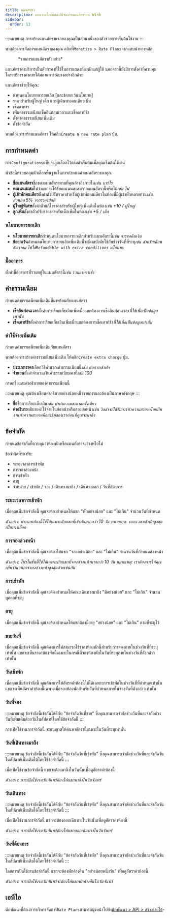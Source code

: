 ```yaml
---
title: แผนอัตรา
description: บทความนี้จะแสดงวิธีจัดการแผนอัตราบน Wink
sidebar:
  order: 13
---
```


:::หมายเหตุ
การสร้างแผนอัตราแรกของคุณเป็นส่วนหนึ่งของตัวช่วยการเริ่มต้นใช้งาน
:::

หากต้องการจัดการแผนอัตราของคุณ คลิกที่`Monetize > Rate Plans`จากแถบนำทางหลัก

<figure>
  <CloudinaryImage width="350" height="559" resize="scale" quality="best" alt="แผนอัตรา" src="academy/rate-plan" errorImage="noimage_opaque_nyrtl0.png" />

  <figcaption>*รายการแผนอัตราตัวอย่าง*</figcaption>
</figure>


แผนอัตราค่าบริการเป็นตัวกรองที่ใช้ในการแสดงห้องพักแก่ผู้ใช้
นอกจากนี้ยังมีการตั้งค่าที่ควบคุมโครงสร้างราคาภายใต้สถานการณ์บางอย่างอีกด้วย

แผนอัตราช่วยให้คุณ:

* กำหนดนโยบายการยกเลิก \[และข้อยกเว้นนโยบาย]
* ราคาสำหรับผู้ใหญ่ เด็ก และผู้เดินทางคนเดียวเพิ่ม
* เซ็ตอาหาร
* เพิ่มค่าธรรมเนียมเช็คอินก่อนเวลาและเช็คเอาท์ช้า
* ตั้งค่าค่าธรรมเนียมเพิ่มเติม
* ตั้งข้อจำกัด

หากต้องการสร้างแผนอัตรา ให้คลิก`Create a new rate plan` ปุ่ม.

## การกำหนดค่า

การ`Configurations`แท็บจะถูกเลือกไว้ตามค่าเริ่มต้นเมื่อคุณเริ่มต้นใช้งาน

หัวข้อนี้ครอบคลุมตัวเลือกพื้นฐานในการกำหนดค่าแผนอัตราของคุณ

* **ชื่อแผนอัตรา**ชื่อของแผนอัตราตามที่คุณอ้างอิงภายใน*เช่น บาร์โร*
* **คะแนนสะสม**ไม่ว่าแขกจะได้รับคะแนนสะสมจากแผนอัตรานี้หรือไม่*เช่น ไม่*
* **ผู้เข้าพักคนเดียว**ตั้งค่าตัวปรับราคาสำหรับผู้เข้าพักคนเดียวในห้องที่มีผู้เข้าพักหลายท่าน*เช่น ส่วนลด 5% จากราคาปกติ*
* **ผู้ใหญ่พิเศษ**ตั้งค่าตัวแก้ไขราคาสำหรับผู้ใหญ่เพิ่มเติมในห้อง*เช่น +10 / ผู้ใหญ่*
* **ลูกเพิ่ม**ตั้งค่าตัวปรับราคาสำหรับเด็กเพิ่มในห้อง*เช่น +5 / เด็ก*

### นโยบายการยกเลิก

* **นโยบายการยกเลิก**กำหนดนโยบายการยกเลิกสำหรับแผนอัตรานี้*เช่น การขอคืนเงิน*
* **ข้อยกเว้น**กำหนดนโยบายการยกเลิกเพิ่มเติมที่จะมีผลบังคับใช้กับช่วงวันที่ที่ระบุ*เช่น สำหรับเดือนธันวาคม ให้ใช้`Refundable with extra conditions` นโยบาย.*

### มื้ออาหาร

ตั้งค่ามื้ออาหารที่รวมอยู่ในแผนอัตรานี้*เช่น รวมอาหารเช้า*

## ค่าธรรมเนียม

กำหนดค่าธรรมเนียมเพิ่มเติมที่มาพร้อมกับแผนอัตรา

* **เช็คอินก่อนเวลา**ตั้งค่าการเรียกเก็บเงินเพิ่มเมื่อแขกต้องการเช็คอินก่อนเวลา*นี่ใช้เพื่อเป็นข้อมูลเท่านั้น*
* **เช็คเอาท์ช้า**ตั้งค่าการเรียกเก็บเงินเพิ่มเมื่อแขกต้องการเช็คเอาท์ช้า*นี่ใช้เพื่อเป็นข้อมูลเท่านั้น*

### ค่าใช้จ่ายเพิ่มเติม

กำหนดค่าธรรมเนียมเพิ่มเติมกับแผนอัตรา

หากต้องการสร้างค่าธรรมเนียมเพิ่มเติม ให้คลิก`Create extra charge` ปุ่ม.

* **ประเภทราคา**เลือกวิธีคำนวณค่าธรรมเนียมนี้*เช่น ต่อการเข้าพัก*
* **จำนวน**ตั้งค่าจำนวนเงินค่าธรรมเนียมคงที่*เช่น 100*

กรอกชื่อและคำอธิบายของค่าธรรมเนียมนี้

:::หมายเหตุ
คุณต้องเขียนคำอธิบายอย่างน้อยหนึ่งรายการและต้องเป็นภาษาอังกฤษ
:::

* **ชื่อ**ชื่อการเรียกเก็บเงิน*เช่น ค่าทำความสะอาดครั้งเดียว*
* **คำอธิบาย**อธิบายค่าใช้จ่ายในย่อหน้าหรือสองย่อหน้า*เช่น วิลล่าจะได้รับการทำความสะอาดโดยทีมงานทำความสะอาดมืออาชีพของเราก่อนที่คุณจะมาถึง*

## ข้อจำกัด

กำหนดข้อจำกัดที่ควบคุมว่าห้องพักหรือแผนอัตราจะว่างหรือไม่

ข้อจำกัดที่รองรับ:

* ระยะเวลาการเข้าพัก
* การจองล่วงหน้า
* การเข้าพัก
* อายุ
* จำหน่าย / เข้าพัก / จอง / เดินทางมาถึง / เดินทางออก / วันที่ต้องการ

### ระยะเวลาการเข้าพัก

เมื่อคุณเพิ่มข้อจำกัดนี้ คุณจะต้องกำหนดให้แขก "พักอย่างน้อย" และ "ไม่เกิน" จำนวนวันที่กำหนด

*ตัวอย่าง: ประเภทห้องนี้ใช้ได้เฉพาะกับแขกที่เข้าพักมากกว่า 10 วัน หมายเหตุ: ระยะเวลาเข้าพักสูงสุดเป็นทางเลือก*

### การจองล่วงหน้า

เมื่อคุณเพิ่มข้อจำกัดนี้ คุณจะต้องให้แขก "จองอย่างน้อย" และ "ไม่เกิน" จำนวนวันที่กำหนดล่วงหน้า

*ตัวอย่าง: โปรโมชั่นนี้ใช้ได้เฉพาะกับแขกที่จองล่วงหน้ามากกว่า 10 วัน หมายเหตุ: เราต้องการให้คุณเพิ่มจำนวนการจองล่วงหน้าสูงสุดด้วยเช่นกัน*

### การเข้าพัก

เมื่อคุณเพิ่มข้อจำกัดนี้ คุณจะต้องกำหนดให้คณะเดินทางมาถึง "มีอย่างน้อย" และ "ไม่เกิน" จำนวนบุคคลที่ระบุ

### อายุ

เมื่อคุณเพิ่มข้อจำกัดนี้ คุณจะต้องกำหนดให้แขกต้องมีอายุ "อย่างน้อย" และ "ไม่เกิน" ตามที่ระบุไว้

### ขายวันที่

เมื่อคุณเพิ่มข้อจำกัดนี้ คุณต้องการให้สามารถใช้ราคาห้องพักนี้สำหรับการจองภายในช่วงวันที่ที่ระบุเท่านั้น แขกจะเห็นราคาห้องพักนี้เฉพาะในกรณีที่จองห้องพักในวันที่ระบุภายในช่วงวันที่ดังกล่าวเท่านั้น

### วันเข้าพัก

เมื่อคุณเพิ่มข้อจำกัดนี้ คุณต้องการให้อัตราค่าห้องนี้ใช้ได้เฉพาะการเข้าพักในช่วงวันที่ที่กำหนดเท่านั้น แขกจะเห็นอัตราค่าห้องนี้เฉพาะเมื่อจองห้องพักสำหรับวันที่กำหนดภายในช่วงวันที่ดังกล่าวเท่านั้น

### วันที่จอง

:::หมายเหตุ
ข้อจำกัดนี้เข้ากันได้ดีกับ "ข้อจำกัดวันที่ขาย" ซึ่งคุณสามารถจำกัดช่วงวันที่และจำกัดช่วงวันที่เพิ่มเติมด้วยวันในสัปดาห์โดยใช้ข้อจำกัดนี้
:::

การเปิดใช้งานการจำกัดนี้ จะอนุญาตให้ค้นหาอัตรานี้เฉพาะในวันที่ระบุเท่านั้น

### วันที่เดินทางมาถึง

:::หมายเหตุ
ข้อจำกัดนี้เข้ากันได้ดีกับ "ข้อจำกัดวันที่เข้าพัก" ซึ่งคุณสามารถจำกัดช่วงวันที่และจำกัดวันในสัปดาห์เพิ่มเติมได้โดยใช้ข้อจำกัดนี้
:::

เมื่อเปิดใช้งานข้อจำกัดนี้ แขกจะต้องมาถึงในวันนั้นเพื่อดูอัตราค่าห้องนี้

*ตัวอย่าง: การเปิดใช้งานวันจันทร์ต้องให้แขกมาถึงในวันจันทร์*

### วันเดินทาง

:::หมายเหตุ
ข้อจำกัดนี้เข้ากันได้ดีกับ "ข้อจำกัดวันที่เข้าพัก" ซึ่งคุณสามารถจำกัดช่วงวันที่และจำกัดวันในสัปดาห์เพิ่มเติมได้โดยใช้ข้อจำกัดนี้
:::

เมื่อเปิดใช้งานการจำกัดนี้ แขกจะต้องออกเดินทางในวันนั้นเพื่อดูอัตราค่าห้องนี้

*ตัวอย่าง: การเปิดใช้งานวันจันทร์ต้องให้แขกออกเดินทางในวันจันทร์*

### วันที่ต้องการ

:::หมายเหตุ
ข้อจำกัดนี้เข้ากันได้ดีกับ "ข้อจำกัดวันที่เข้าพัก" ซึ่งคุณสามารถจำกัดช่วงวันที่และจำกัดวันในสัปดาห์เพิ่มเติมได้โดยใช้ข้อจำกัดนี้
:::

โดยการเปิดใช้งานข้อจำกัดนี้ แขกจะต้องพักค้างคืน "อย่างน้อยหนึ่งวัน" เพื่อดูอัตราค่าห้องนี้

*ตัวอย่าง: การเปิดใช้งานวันจันทร์จะต้องให้แขกพักค้างคืนในวันจันทร์*

## เอพีไอ

นักพัฒนาที่ต้องการบริหารจัดการ`Rate Plans`สามารถมุ่งหน้าไปยัง[นักพัฒนา > API > สร้างรายได้](/developers/apis/#monetize-api)-

